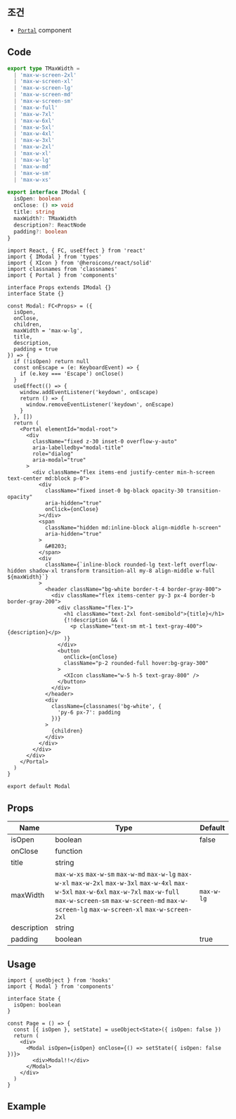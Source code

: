 
## 조건

- [`Portal`](/docs/components/Portal) component

## Code

```typescript title="types/index.d.ts"
export type TMaxWidth =
  | 'max-w-screen-2xl'
  | 'max-w-screen-xl'
  | 'max-w-screen-lg'
  | 'max-w-screen-md'
  | 'max-w-screen-sm'
  | 'max-w-full'
  | 'max-w-7xl'
  | 'max-w-6xl'
  | 'max-w-5xl'
  | 'max-w-4xl'
  | 'max-w-3xl'
  | 'max-w-2xl'
  | 'max-w-xl'
  | 'max-w-lg'
  | 'max-w-md'
  | 'max-w-sm'
  | 'max-w-xs'

export interface IModal {
  isOpen: boolean
  onClose: () => void
  title: string
  maxWidth?: TMaxWidth
  description?: ReactNode
  padding?: boolean
}
```

```tsx title="containers/Modal/index.tsx"
import React, { FC, useEffect } from 'react'
import { IModal } from 'types'
import { XIcon } from '@heroicons/react/solid'
import classnames from 'classnames'
import { Portal } from 'components'

interface Props extends IModal {}
interface State {}

const Modal: FC<Props> = ({
  isOpen,
  onClose,
  children,
  maxWidth = 'max-w-lg',
  title,
  description,
  padding = true
}) => {
  if (!isOpen) return null
  const onEscape = (e: KeyboardEvent) => {
    if (e.key === 'Escape') onClose()
  }
  useEffect(() => {
    window.addEventListener('keydown', onEscape)
    return () => {
      window.removeEventListener('keydown', onEscape)
    }
  }, [])
  return (
    <Portal elementId="modal-root">
      <div
        className="fixed z-30 inset-0 overflow-y-auto"
        aria-labelledby="modal-title"
        role="dialog"
        aria-modal="true"
      >
        <div className="flex items-end justify-center min-h-screen text-center md:block p-0">
          <div
            className="fixed inset-0 bg-black opacity-30 transition-opacity"
            aria-hidden="true"
            onClick={onClose}
          ></div>
          <span
            className="hidden md:inline-block align-middle h-screen"
            aria-hidden="true"
          >
            &#8203;
          </span>
          <div
            className={`inline-block rounded-lg text-left overflow-hidden shadow-xl transform transition-all my-8 align-middle w-full ${maxWidth}`}
          >
            <header className="bg-white border-t-4 border-gray-800">
              <div className="flex items-center py-3 px-4 border-b border-gray-200">
                <div className="flex-1">
                  <h1 className="text-2xl font-semibold">{title}</h1>
                  {!!description && (
                    <p className="text-sm mt-1 text-gray-400">{description}</p>
                  )}
                </div>
                <button
                  onClick={onClose}
                  className="p-2 rounded-full hover:bg-gray-300"
                >
                  <XIcon className="w-5 h-5 text-gray-800" />
                </button>
              </div>
            </header>
            <div
              className={classnames('bg-white', {
                'py-6 px-7': padding
              })}
            >
              {children}
            </div>
          </div>
        </div>
      </div>
    </Portal>
  )
}

export default Modal
```

## Props

| Name                | Type                                                                                                                                                                                                                                   | Default    |
| ------------------- | -------------------------------------------------------------------------------------------------------------------------------------------------------------------------------------------------------------------------------------- | ---------- |
| isOpen<Required />  | boolean                                                                                                                                                                                                                                | false      |
| onClose<Required /> | function                                                                                                                                                                                                                               |            |
| title<Required />   | string                                                                                                                                                                                                                                 |            |
| maxWidth            | `max-w-xs` `max-w-sm` `max-w-md` `max-w-lg` `max-w-xl` `max-w-2xl` `max-w-3xl` `max-w-4xl` `max-w-5xl` `max-w-6xl` `max-w-7xl` `max-w-full` `max-w-screen-sm` `max-w-screen-md` `max-w-screen-lg` `max-w-screen-xl` `max-w-screen-2xl` | `max-w-lg` |
| description         | string                                                                                                                                                                                                                                 |            |
| padding             | boolean                                                                                                                                                                                                                                | true       |

## Usage

```tsx
import { useObject } from 'hooks'
import { Modal } from 'components'

interface State {
  isOpen: boolean
}

const Page = () => {
  const [{ isOpen }, setState] = useObject<State>({ isOpen: false })
  return (
    <div>
      <Modal isOpen={isOpen} onClose={() => setState({ isOpen: false })}>
        <div>Modal!!</div>
      </Modal>
    </div>
  )
}
```

## Example

<Codesandbox name="modal" />
